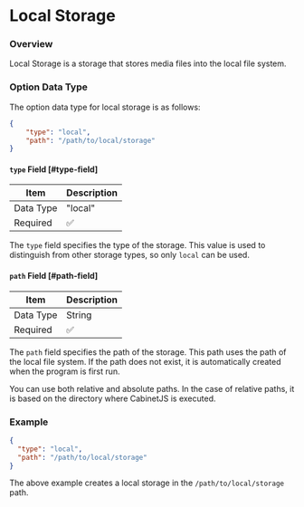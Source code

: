 # Local Storage

### Overview

Local Storage is a storage that stores media files into the local file system.

### Option Data Type

The option data type for local storage is as follows:

```json
{
    "type": "local",
    "path": "/path/to/local/storage"
}
```

#### `type` Field [#type-field]

| Item      | Description |
|-----------|-------------|
| Data Type | "local"     |
| Required  | ✅           |

The `type` field specifies the type of the storage. This value is used to distinguish from other storage types,
so only `local` can be used.

#### `path` Field [#path-field]

| Item      | Description |
|-----------|-------------|
| Data Type | String      |
| Required  | ✅           |

The `path` field specifies the path of the storage. This path uses the path of the local file system. If the path does
not exist, it is automatically created when the program is first run.

You can use both relative and absolute paths. In the case of relative paths, it is based on the directory where
CabinetJS is executed.

### Example

```json
{
  "type": "local",
  "path": "/path/to/local/storage"
}
```

The above example creates a local storage in the `/path/to/local/storage` path.
